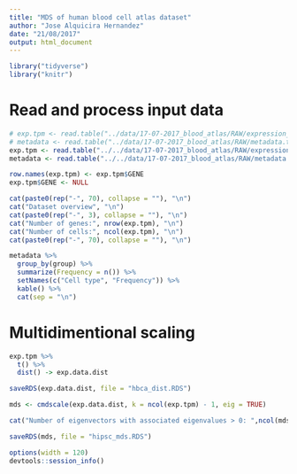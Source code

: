 ```yaml
---
title: "MDS of human blood cell atlas dataset"
author: "Jose Alquicira Hernandez"
date: "21/08/2017"
output: html_document
---
```


```r
library("tidyverse")
library("knitr")
```


# Read and process input data

```r
# exp.tpm <- read.table("../data/17-07-2017_blood_atlas/RAW/expression_matrix_tpm.txt", header = TRUE, sep = "\t")
# metadata <- read.table("../data/17-07-2017_blood_atlas/RAW/metadata.txt", header = TRUE, sep = "\t", skip = 1)
exp.tpm <- read.table("../../data/17-07-2017_blood_atlas/RAW/expression_matrix_tpm.txt", header = TRUE, sep = "\t")
metadata <- read.table("../../data/17-07-2017_blood_atlas/RAW/metadata.txt", header = TRUE, sep = "\t", skip = 1)
```


```r
row.names(exp.tpm) <- exp.tpm$GENE
exp.tpm$GENE <- NULL
```

```r
cat(paste0(rep("-", 70), collapse = ""), "\n")
cat("Dataset overview", "\n")
cat(paste0(rep("-", 3), collapse = ""), "\n")
cat("Number of genes:", nrow(exp.tpm), "\n")
cat("Number of cells:", ncol(exp.tpm), "\n")
cat(paste0(rep("-", 70), collapse = ""), "\n")
```


```r
metadata %>%
  group_by(group) %>% 
  summarize(Frequency = n()) %>%
  setNames(c("Cell type", "Frequency")) %>%
  kable() %>% 
  cat(sep = "\n")
```

# Multidimentional scaling

```r
exp.tpm %>% 
  t() %>% 
  dist() -> exp.data.dist

saveRDS(exp.data.dist, file = "hbca_dist.RDS")
```

```r
mds <- cmdscale(exp.data.dist, k = ncol(exp.tpm) - 1, eig = TRUE)

cat("Number of eigenvectors with associated eigenvalues > 0: ",ncol(mds$points))

saveRDS(mds, file = "hipsc_mds.RDS")
```

```r
options(width = 120)
devtools::session_info()
```